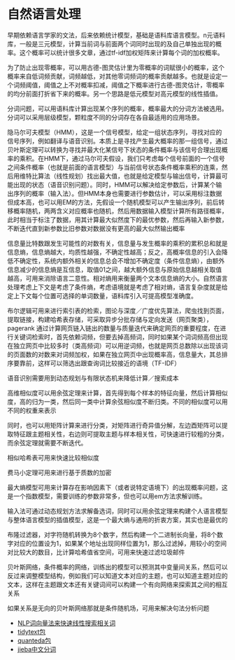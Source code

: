 # 自然语言处理 {#nlp}

早期依赖语言学家的文法，后来依赖统计模型，基础是语料库语言模型。n元语料库，一般是三元模型，计算当前词与前面两个词同时出现的及自己单独出现的概率。这个概率可以统计很多文章，通过tf-idf加权矩阵来计算每个词的加权概率。

为了防止出现零概率，可以用古德-图灵估计里为零概率的词赋很小的概率，这个概率来自低词频贡献，词频越低，对其他零词频词的概率贡献越多。也就是设定一个词频阈值，阈值之上不对概率扣减，阈值之下概率进行古德-图灵估计，零概率的均分前面打折省下来的概率。另一个思路是低元模型对高元模型的线性插值。

分词问题，可以用语料库计算出现某个序列的概率，概率最大的分词方法被选用。分词可以采用层级模型，颗粒度不同的分词存在各自最适用的应用场景。

隐马尔可夫模型（HMM），这是一个信号模型，给定一组状态序列，寻找对应的信号序列，例如翻译与语音识别。本质上是寻找产生最大概率的那一组信号，通过贝叶斯定理可以转换为寻找并最大化某信号下状态的条件概率与该信号合理出现概率的乘积。在HMM下，通过马尔可夫假设，我们只考虑每个信号前面的一个信号之间条件概率（也就是前面的语言模型）与当前信号状态条件概率乘积的连乘，然后用维特比算法（线性规划）找出最大值，也就是给定模型与输出信号，计算最可能出现的状态（语音识别问题）。同时，HMM可以解决给定参数后，计算某个输出序列的概率（输入法）。但HMM本身也需要进行参数估计，可以采用标注数据但成本高，也可以用EM的方法，先假设一个随机模型可以产生输出序列，前后转移概率随机，两两含义对应概率也随机，然后用数据输入模型计算所有路径概率，此时相当于标注了数据，用其计算最大似然度下的最优参数，然后再输入新参数，不断迭代直到新参数比旧参数对数据没有更高的最大似然输出概率

信息量比特数跟发生可能性的对数有关，信息量与发生概率的乘积的累积总和就是信息熵，信息熵越大，均质性越强，不确定性越高；反之，高概率信息的引入会降低不确定性，系统内额外相关的信息总会不增加不确定度（条件信息熵），由额外信息减少的信息熵是互信息，取值01之间，越大额外信息与原始信息越相关取值越高，可用来消除语言二意性。相对熵用来衡量两个文本信息熵的大小。自然语言处理考虑上下文是考虑了条件熵，考虑语境就是考虑了相对熵，语言复杂度就是给定上下文每个位置可选择的单词数量，语料库引入可提高模型准确度。

布尔逻辑可用来进行索引表的检索，图论与深度／广度优先算法，爬虫找到页面，提取链接，构建哈希表存储，可采取异步分批存储与定向发送（网页聚类），pagerank 通过计算网页链入链出的数量与质量迭代来确定网页的重要程度，在进行关键词检索时，首先依赖词频，但要去掉高频词，同时如果某个词词频高但出现在独立网页中比较多时（类高频词）可以用逆词频，也就是网页总数除以出现该词的页面数的对数来对词频加权，如果在独立网页中出现概率高，信息量大，其总排序要靠前，这样可以筛选出跟查询词比较接近的语境（TF-IDF）

语音识别需要用到动态规划与有限状态机来降低计算／搜索成本

高维相似度可以用余弦定理来计算，首先得到每个样本的特征向量，然后计算相似度，高的归为一类，然后同一类中计算余弦相似度不断归类。不同的相似度可以用不同的权重来表示

同时，也可以用矩阵计算来进行分类，对矩阵进行奇异值分解，左边酉矩阵可以提取特征跟主题相关性，右边则可提取主题与样本相关性，可快速进行较粗的分类，而余弦定理就需要不断迭代。

相似哈希表可用来快速比较相似度

费马小定理可用来进行基于质数的加密

最大熵模型可用来计算存在影响因素下（或者说特定语境下）的出现概率问题，这是一个指数模型，需要训练的参数非常多，但也可以用em方法求解训练。

输入法可通过动态规划方法求解备选词，同时可以用余弦定理来构建个人语言模型与整体语言模型的插值模型，这是一个最大熵与通用的折衷方案，其实也是最优的

布隆过滤器，对字符随机转换为8个数字，然后构建一个二进制长向量，将8个数字对应的位置设为1，如果某个地址出现同样位置为1，那么过滤掉，用较小的空间对比较大的数目，比计算哈希值省空间，可用来快速过滤垃圾邮件

贝叶斯网络，条件概率的网络，训练出的模型可以预测其中变量间关系，然后可以反过来调整模型结构，例如我们可以知道文本对应的主题，也可以知道主题对应的文本，这样在主题跟文本还有关键词间可以构建一个有向网络来探索其之间的相互关系

如果关系是无向的贝叶斯网络那就是条件随机场，可用来解决句法分析问题

- [NLP词向量法来快速线性搜索相关词](https://juliasilge.com/blog/tidy-word-vectors/)
- [tidytext包](https://cran.r-project.org/web/packages/tidytext/vignettes/tidytext.html)
- [quanteda包](http://docs.quanteda.io/index.html)
- [jieba中文分词](https://github.com/qinwf/jiebaR)
